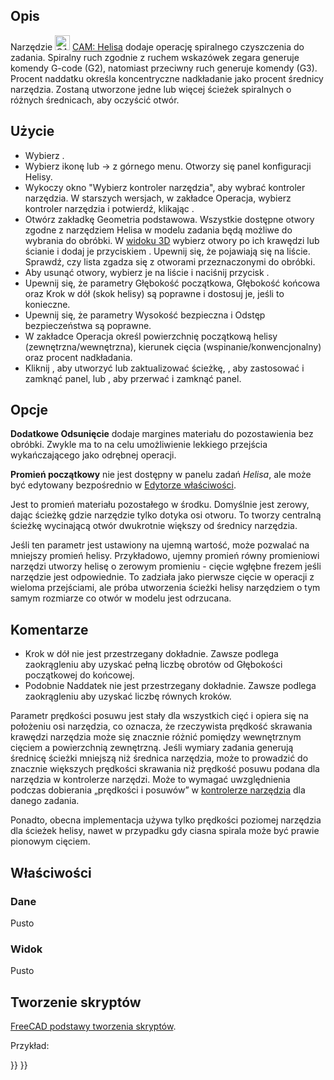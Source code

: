 <languages/>
{{UnfinishedDocu}}

{{Docnav/pl
|[[CAM_MillFace/pl|Powierzchnia]]
|[[CAM_Adaptive/pl|Algorytm adaptacyjny]]
|[[CAM_Workbench/pl|środowisko pracy CAM]]
|IconL=CAM_MillFace.svg
|IconR=CAM_Adaptive.svg
|IconC=Workbench_CAM.svg
}}

{{GuiCommand/pl
|Name=CAM Helix
|Name/pl=CAM: Helisa
|MenuLocation=CAM → Helisa
|Workbenches=[[CAM_Workbench/pl|CAM]]
}}

<span id="Description"></span>
==Opis==

Narzędzie [[Image:CAM_Helix.svg|24px]] [[CAM_Helix/pl|CAM: Helisa]] dodaje operację spiralnego czyszczenia do zadania. Spiralny ruch zgodnie z ruchem wskazówek zegara generuje komendy G-code (G2), natomiast przeciwny ruch generuje komendy (G3). Procent naddatku określa koncentryczne nadkładanie jako procent średnicy narzędzia. Zostaną utworzone jedne lub więcej ścieżek spiralnych o różnych średnicach, aby oczyścić otwór.

<span id="Usage"></span>
==Użycie==

* Wybierz {{Button|[[File:Workbench_CAM.svg|16px]] [[CAM_Workbench/pl|środowisko pracy CAM]]}}.
* Wybierz ikonę {{KEY|[[Image:CAM_Helix.svg|24px]]}} lub {{KEY|CAM}} → {{KEY|[[Image:CAM_Helix.svg|24px]] Helisa}} z górnego menu. Otworzy się panel konfiguracji {{KEY|[[Image:CAM_Helix.svg|24px]]}} Helisy.
* Wykoczy okno "Wybierz kontroler narzędzia", aby wybrać kontroler narzędzia. W starszych wersjach, w zakładce {{KEY|[[Image:CAM_Helix.svg|24px]]}} Operacja, wybierz kontroler narzędzia i potwierdź, klikając {{Button|Zastosuj}}.
* Otwórz zakładkę Geometria podstawowa. Wszystkie dostępne otwory zgodne z narzędziem Helisa w modelu zadania będą możliwe do wybrania do obróbki. W [[3D_view/pl|widoku 3D]] wybierz otwory po ich krawędzi lub ścianie i dodaj je przyciskiem {{Button|Dodaj}}. Upewnij się, że pojawiają się na liście. Sprawdź, czy lista zgadza się z otworami przeznaczonymi do obróbki.
* Aby usunąć otwory, wybierz je na liście i naciśnij przycisk {{Button|Usuń}}.
* Upewnij się, że parametry Głębokość początkowa, Głębokość końcowa oraz Krok w dół (skok helisy) są poprawne i dostosuj je, jeśli to konieczne.
* Upewnij się, że parametry Wysokość bezpieczna i Odstęp bezpieczeństwa są poprawne.
* W zakładce Operacja określ powierzchnię początkową helisy (zewnętrzna/wewnętrzna), kierunek cięcia (wspinanie/konwencjonalny) oraz procent nadkładania.
* Kliknij {{Button|Zastosuj}}, aby utworzyć lub zaktualizować ścieżkę, {{Button|OK}}, aby zastosować i zamknąć panel, lub {{Button|Anuluj}}, aby przerwać i zamknąć panel.

<span id="Options"></span>
==Opcje==

'''Dodatkowe Odsunięcie''' dodaje margines materiału do pozostawienia bez obróbki. Zwykle ma to na celu umożliwienie lekkiego przejścia wykańczającego jako odrębnej operacji.

'''Promień początkowy''' nie jest dostępny w panelu zadań ''Helisa'', ale może być edytowany bezpośrednio w [[Property_editor/pl|Edytorze właściwości]].

Jest to promień materiału pozostałego w środku. Domyślnie jest zerowy, dając ścieżkę gdzie narzędzie tylko dotyka osi otworu. To tworzy centralną ścieżkę wycinającą otwór dwukrotnie większy od średnicy narzędzia.

Jeśli ten parametr jest ustawiony na ujemną wartość, może pozwalać na mniejszy promień helisy. Przykładowo, ujemny promień równy promieniowi narzędzi utworzy helisę o zerowym promieniu - cięcie wgłębne frezem jeśli narzędzie jest odpowiednie. To zadziała jako pierwsze cięcie w operacji z wieloma przejściami, ale próba utworzenia ścieżki helisy narzędziem o tym samym rozmiarze co otwór w modelu jest odrzucana.

<span id="Comments"></span>
==Komentarze==

* Krok w dół nie jest przestrzegany dokładnie. Zawsze podlega zaokrągleniu aby uzyskać pełną liczbę obrotów od Głębokości początkowej do końcowej.
* Podobnie Naddatek nie jest przestrzegany dokładnie. Zawsze podlega zaokrągleniu aby uzyskać liczbę równych kroków.

Parametr prędkości posuwu jest stały dla wszystkich cięć i opiera się na położeniu osi narzędzia, co oznacza, że rzeczywista prędkość skrawania krawędzi narzędzia może się znacznie różnić pomiędzy wewnętrznym cięciem a powierzchnią zewnętrzną. Jeśli wymiary zadania generują średnicę ścieżki mniejszą niż średnica narzędzia, może to prowadzić do znacznie większych prędkości skrawania niż prędkość posuwu podana dla narzędzia w kontrolerze narzędzi. Może to wymagać uwzględnienia podczas dobierania „prędkości i posuwów” w [[CAM_ToolController/pl|kontrolerze narzędzia]] dla danego zadania.

Ponadto, obecna implementacja używa tylko prędkości poziomej narzędzia dla ścieżek helisy, nawet w przypadku gdy ciasna spirala może być prawie pionowym cięciem.

<span id="Properties"></span>
==Właściwości==

<span id="Data"></span>
===Dane===

Pusto

<span id="View"></span>
===Widok===

Pusto

<span id="Scripting"></span>
==Tworzenie skryptów==

{{Emphasis|Zobacz również:}} [[FreeCAD_Scripting_Basics/pl|FreeCAD podstawy tworzenia skryptów]].

Przykład:

{{Code|code=
#Place code example here.
}}


{{Docnav/pl
|[[CAM_MillFace/pl|Powierzchnia]]
|[[CAM_Adaptive/pl|Algorytm adaptacyjny]]
|[[CAM_Workbench/pl|środowisko pracy CAM]]
|IconL=CAM_MillFace.svg
|IconR=CAM_Adaptive.svg
|IconC=Workbench_CAM.svg
}}

{{CAM_Tools_navi{{#translation:}}}}
{{Userdocnavi{{#translation:}}}}
